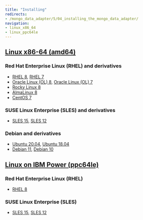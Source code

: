```yaml
---
title: "Installing"
redirects:
- /mongo_data_adapter/5/04_installing_the_mongo_data_adapter/
navigation:
- linux_x86_64
- linux_ppc64le
---
```


## [Linux x86-64 (amd64)](linux_x86_64)
### Red Hat Enterprise Linux (RHEL) and derivatives
- [RHEL 8](linux_x86_64/mongo_rhel_8), [RHEL 7](linux_x86_64/mongo_rhel_7)
- [Oracle Linux (OL) 8](linux_x86_64/mongo_rhel_8), [Oracle Linux (OL) 7](linux_x86_64/mongo_rhel_7)
- [Rocky Linux 8](linux_x86_64/mongo_other_linux_8)
- [AlmaLinux 8](linux_x86_64/mongo_other_linux_8)
- [CentOS 7](linux_x86_64/mongo_centos_7)
### SUSE Linux Enterprise (SLES) and derivatives
- [SLES 15](linux_x86_64/mongo_sles_15), [SLES 12](linux_x86_64/mongo_sles_12)
### Debian and derivatives
- [Ubuntu 20.04](linux_x86_64/mongo_ubuntu_20), [Ubuntu 18.04](linux_x86_64/mongo_ubuntu_18)
- [Debian 11](linux_x86_64/mongo_debian_11), [Debian 10](linux_x86_64/mongo_debian_10)
## [Linux on IBM Power (ppc64le)](linux_ppc64le)
### Red Hat Enterprise Linux (RHEL)
- [RHEL 8](linux_ppc64le/mongo_rhel_8)
### SUSE Linux Enterprise (SLES)
- [SLES 15](linux_ppc64le/mongo_sles_15), [SLES 12](linux_ppc64le/mongo_sles_12)
